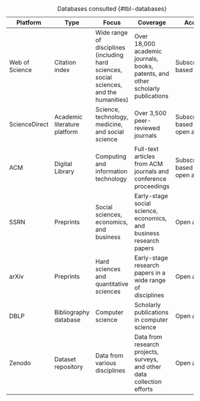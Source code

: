 <!--
Table of the initial selection of platforms for the systematic literature review (add reason per platform).
-->


|Platform	      |Type	          |Focus	                    |Coverage	       |Access    |
|---------------|---------------|---------------------------|----------------|----------|
|Web of Science	|Citation index	|Wide range of disciplines (including hard sciences, social sciences, and the humanities)	| Over 18,000 academic journals, books, patents, and other scholarly publications	| Subscription-based |
|ScienceDirect	|Academic literature platform	|Science, technology, medicine, and social science |Over 3,500 peer-reviewed journals	|Subscription-based and open access |
|ACM            |Digital Library                |Computing and information technology              |Full-text articles from ACM journals and conference proceedings|Subscription-based and open access?|
|SSRN	          |Preprints	    |Social sciences, economics, and business	|Early-stage social science, economics, and business research papers |Open access |
|arXiv	        |Preprints	    |Hard sciences and quantitative sciences	|Early-stage research papers in a wide range of disciplines	    |Open access |                
|DBLP	          |Bibliography database |Computer science |Scholarly publications in computer science |Open access |
|Zenodo	        |Dataset repository |Data from various disciplines |Data from research projects, surveys, and other data collection efforts	|Open access |

: Databases consulted {#tbl-databases}